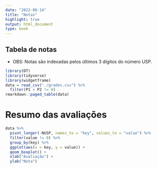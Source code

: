 ```yaml
---
date: "2022-08-14"
title: "Notas"
highlight: true
output: html_document
type: book
---
```


## Tabela de notas

- OBS: Notas são indexadas pelos últimos 3 dígitos do número USP.

```r
library(DT)
library(tidyverse)
library(widgetframe)
data = read_csv("./grades.csv") %>% 
  filter(P1 + P2 != 0)
rmarkdown::paged_table(data)
``` 

# Resumo das avaliações

```r
data %>% 
  pivot_longer(-NUSP, names_to = "key", values_to = "value") %>% 
  filter(value != 0) %>% 
  group_by(key) %>% 
  ggplot(aes(x = key, y = value)) +
  geom_boxplot() +
  xlab("Avaliação") +
  ylab("Nota")
``` 
 
 